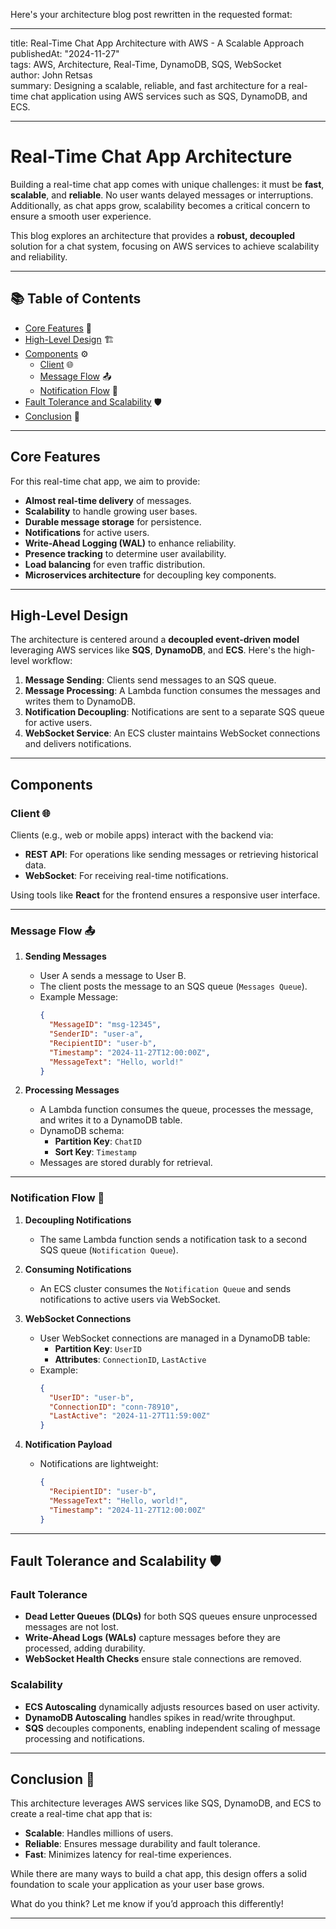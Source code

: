 Here's your architecture blog post rewritten in the requested format:

---

title: Real-Time Chat App Architecture with AWS - A Scalable Approach  
publishedAt: "2024-11-27"  
tags: AWS, Architecture, Real-Time, DynamoDB, SQS, WebSocket  
author: John Retsas  
summary: Designing a scalable, reliable, and fast architecture for a real-time chat application using AWS services such as SQS, DynamoDB, and ECS.

---

# Real-Time Chat App Architecture

Building a real-time chat app comes with unique challenges: it must be **fast**, **scalable**, and **reliable**. No user wants delayed messages or interruptions. Additionally, as chat apps grow, scalability becomes a critical concern to ensure a smooth user experience. 

This blog explores an architecture that provides a **robust, decoupled** solution for a chat system, focusing on AWS services to achieve scalability and reliability.

---

## 📚 Table of Contents

- [Core Features](#core-features) 🎯  
- [High-Level Design](#high-level-design) 🏗️  
- [Components](#components) ⚙️  
  - [Client](#client) 🌐  
  - [Message Flow](#message-flow) 📤  
  - [Notification Flow](#notification-flow) 🔔  
- [Fault Tolerance and Scalability](#fault-tolerance-and-scalability) 🛡️  
- [Conclusion](#conclusion) 🚀  

---

## Core Features  

For this real-time chat app, we aim to provide:  

- **Almost real-time delivery** of messages.  
- **Scalability** to handle growing user bases.  
- **Durable message storage** for persistence.  
- **Notifications** for active users.  
- **Write-Ahead Logging (WAL)** to enhance reliability.  
- **Presence tracking** to determine user availability.  
- **Load balancing** for even traffic distribution.  
- **Microservices architecture** for decoupling key components.  

---

## High-Level Design  

The architecture is centered around a **decoupled event-driven model** leveraging AWS services like **SQS**, **DynamoDB**, and **ECS**. Here's the high-level workflow:  

1. **Message Sending**: Clients send messages to an SQS queue.  
2. **Message Processing**: A Lambda function consumes the messages and writes them to DynamoDB.  
3. **Notification Decoupling**: Notifications are sent to a separate SQS queue for active users.  
4. **WebSocket Service**: An ECS cluster maintains WebSocket connections and delivers notifications.  

---

## Components  

### Client 🌐  

Clients (e.g., web or mobile apps) interact with the backend via:  

- **REST API**: For operations like sending messages or retrieving historical data.  
- **WebSocket**: For receiving real-time notifications.  

Using tools like **React** for the frontend ensures a responsive user interface.  

---

### Message Flow 📤  

1. **Sending Messages**  
   - User A sends a message to User B.  
   - The client posts the message to an SQS queue (`Messages Queue`).  
   - Example Message:  
     ```json
     {
       "MessageID": "msg-12345",
       "SenderID": "user-a",
       "RecipientID": "user-b",
       "Timestamp": "2024-11-27T12:00:00Z",
       "MessageText": "Hello, world!"
     }
     ```  

2. **Processing Messages**  
   - A Lambda function consumes the queue, processes the message, and writes it to a DynamoDB table.  
   - DynamoDB schema:  
     - **Partition Key**: `ChatID`  
     - **Sort Key**: `Timestamp`  
   - Messages are stored durably for retrieval.  

---

### Notification Flow 🔔  

1. **Decoupling Notifications**  
   - The same Lambda function sends a notification task to a second SQS queue (`Notification Queue`).  

2. **Consuming Notifications**  
   - An ECS cluster consumes the `Notification Queue` and sends notifications to active users via WebSocket.  

3. **WebSocket Connections**  
   - User WebSocket connections are managed in a DynamoDB table:  
     - **Partition Key**: `UserID`  
     - **Attributes**: `ConnectionID`, `LastActive`  
   - Example:  
     ```json
     {
       "UserID": "user-b",
       "ConnectionID": "conn-78910",
       "LastActive": "2024-11-27T11:59:00Z"
     }
     ```  

4. **Notification Payload**  
   - Notifications are lightweight:  
     ```json
     {
       "RecipientID": "user-b",
       "MessageText": "Hello, world!",
       "Timestamp": "2024-11-27T12:00:00Z"
     }
     ```  

---

## Fault Tolerance and Scalability 🛡️  

### Fault Tolerance  
- **Dead Letter Queues (DLQs)** for both SQS queues ensure unprocessed messages are not lost.  
- **Write-Ahead Logs (WALs)** capture messages before they are processed, adding durability.  
- **WebSocket Health Checks** ensure stale connections are removed.  

### Scalability  
- **ECS Autoscaling** dynamically adjusts resources based on user activity.  
- **DynamoDB Autoscaling** handles spikes in read/write throughput.  
- **SQS** decouples components, enabling independent scaling of message processing and notifications.  

---

## Conclusion 🚀  

This architecture leverages AWS services like SQS, DynamoDB, and ECS to create a real-time chat app that is:  

- **Scalable**: Handles millions of users.  
- **Reliable**: Ensures message durability and fault tolerance.  
- **Fast**: Minimizes latency for real-time experiences.  

While there are many ways to build a chat app, this design offers a solid foundation to scale your application as your user base grows.  

What do you think? Let me know if you’d approach this differently!  

--- 